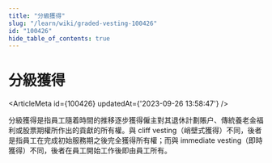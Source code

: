 ```yaml
---
title: "分級獲得"
slug: "/learn/wiki/graded-vesting-100426"
id: "100426"
hide_table_of_contents: true
---
```



# 分級獲得

<ArticleMeta id={100426} updatedAt={'2023-09-26 13:58:47'} />
<div className='border-solid border-b border-t-0 my-4 border-[var(--ifm-color-gray-300)]' />

分級獲得是指員工隨着時間的推移逐步獲得僱主對其退休計劃賬户、傳統養老金福利或股票期權所作出的貢獻的所有權。與 cliff vesting（峭壁式獲得）不同，後者是指員工在完成初始服務期之後完全獲得所有權；而與 immediate vesting（即時獲得）不同，後者在員工開始工作後即由員工所有。
